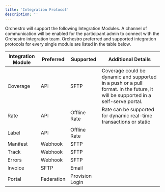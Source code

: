 ```yaml
---
title: 'Integration Protocol'
description: ''
---
```


Orchestro will support the following Integration Modules. A channel of communication will be enabled for the participant admin to connect with the Orchestro integration team. Orchestro preferred and supported integration protocols for every single module are listed in the table below. 
 
| Integration Module | Preferred | Supported | Additional Details |
|---|---|---|---|
| Coverage | API | SFTP | Coverage could be dynamic and supported in a push or a pull format. In the future, it will be supported in a self-serve portal. |  
| Rate | API | Offline Rate | Rate can be supported for dynamic real-time transactions or static |
| Label | API | Offline Rate |
| Manifest | Webhook | SFTP |
| Track | Webhook | SFTP |
| Errors | Webhook | SFTP |
| Invoice | SFTP | Email |
| Portal | Federation | Provision Login |
 

 

